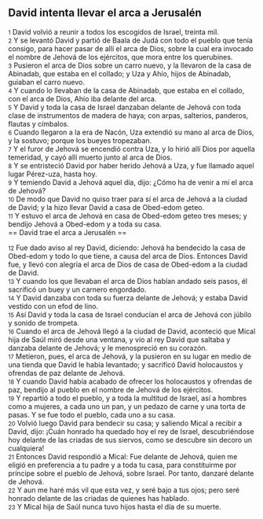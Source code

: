 == David intenta llevar el arca a Jerusalén ==

{{anchor|1}} <small>1</small> David volvió a reunir a todos los escogidos de Israel, treinta mil.<br>
{{anchor|2}} <small>2</small> Y se levantó David y partió de Baala de Judá con todo el pueblo que tenía consigo, para hacer pasar de allí el arca de Dios, sobre la cual era invocado el nombre de Jehová de los ejércitos, que mora entre los querubines.<br>
{{anchor|3}} <small>3</small> Pusieron el arca de Dios sobre un carro nuevo, y la llevaron de la casa de Abinadab, que estaba en el collado; y Uza y Ahío, hijos de Abinadab, guiaban el carro nuevo.<br>
{{anchor|4}} <small>4</small> Y cuando lo llevaban de la casa de Abinadab, que estaba en el collado, con el arca de Dios, Ahío iba delante del arca.<br>
{{anchor|5}} <small>5</small> Y David y toda la casa de Israel danzaban delante de Jehová con toda clase de instrumentos de madera de haya; con arpas, salterios, panderos, flautas y címbalos.<br>
{{anchor|6}} <small>6</small> Cuando llegaron a la era de Nacón, Uza extendió su mano al arca de Dios, y la sostuvo; porque los bueyes tropezaban.<br>
{{anchor|7}} <small>7</small> Y el furor de Jehová se encendió contra Uza, y lo hirió allí Dios por aquella temeridad, y cayó allí muerto junto al arca de Dios.<br>
{{anchor|8}} <small>8</small> Y se entristeció David por haber herido Jehová a Uza, y fue llamado aquel lugar Pérez-uza, hasta hoy.<br>
{{anchor|9}} <small>9</small> Y temiendo David a Jehová aquel día, dijo: ¿Cómo ha de venir a mí el arca de Jehová?<br>
{{anchor|10}} <small>10</small> De modo que David no quiso traer para sí el arca de Jehová a la ciudad de David; y la hizo llevar David a casa de Obed-edom geteo.<br>
{{anchor|11}} <small>11</small> Y estuvo el arca de Jehová en casa de Obed-edom geteo tres meses; y bendijo Jehová a Obed-edom y a toda su casa.<br>
== David trae el arca a Jerusalén ==

{{anchor|12}} <small>12</small> Fue dado aviso al rey David, diciendo: Jehová ha bendecido la casa de Obed-edom y todo lo que tiene, a causa del arca de Dios. Entonces David fue, y llevó con alegría el arca de Dios de casa de Obed-edom a la ciudad de David.<br>
{{anchor|13}} <small>13</small> Y cuando los que llevaban el arca de Dios habían andado seis pasos, él sacrificó un buey y un carnero engordado.<br>
{{anchor|14}} <small>14</small> Y David danzaba con toda su fuerza delante de Jehová; y estaba David vestido con un efod de lino.<br>
{{anchor|15}} <small>15</small> Así David y toda la casa de Israel conducían el arca de Jehová con júbilo y sonido de trompeta.<br>
{{anchor|16}} <small>16</small> Cuando el arca de Jehová llegó a la ciudad de David, aconteció que Mical hija de Saúl miró desde una ventana, y vio al rey David que saltaba y danzaba delante de Jehová; y le menospreció en su corazón.<br>
{{anchor|17}} <small>17</small> Metieron, pues, el arca de Jehová, y la pusieron en su lugar en medio de una tienda que David le había levantado; y sacrificó David holocaustos y ofrendas de paz delante de Jehová.<br>
{{anchor|18}} <small>18</small> Y cuando David había acabado de ofrecer los holocaustos y ofrendas de paz, bendijo al pueblo en el nombre de Jehová de los ejércitos.<br>
{{anchor|19}} <small>19</small> Y repartió a todo el pueblo, y a toda la multitud de Israel, así a hombres como a mujeres, a cada uno un pan, y un pedazo de carne y una torta de pasas. Y se fue todo el pueblo, cada uno a su casa.<br>
{{anchor|20}} <small>20</small> Volvió luego David para bendecir su casa; y saliendo Mical a recibir a David, dijo: ¡Cuán honrado ha quedado hoy el rey de Israel, descubriéndose hoy delante de las criadas de sus siervos, como se descubre sin decoro un cualquiera!<br>
{{anchor|21}} <small>21</small> Entonces David respondió a Mical: Fue delante de Jehová, quien me eligió en preferencia a tu padre y a toda tu casa, para constituirme por príncipe sobre el pueblo de Jehová, sobre Israel. Por tanto, danzaré delante de Jehová.<br>
{{anchor|22}} <small>22</small> Y aun me haré más vil que esta vez, y seré bajo a tus ojos; pero seré honrado delante de las criadas de quienes has hablado.<br>
{{anchor|23}} <small>23</small> Y Mical hija de Saúl nunca tuvo hijos hasta el día de su muerte.<br>
